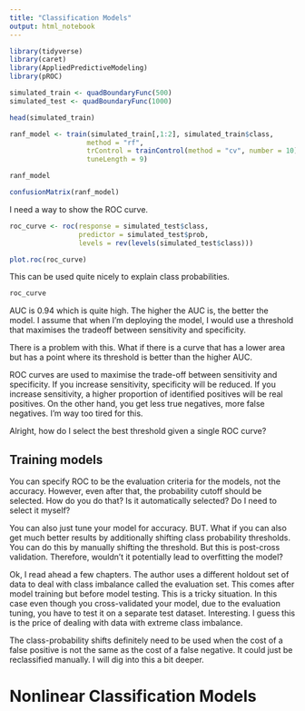 ```yaml
---
title: "Classification Models"
output: html_notebook
---
```


```r
library(tidyverse)
library(caret)
library(AppliedPredictiveModeling)
library(pROC)
```

```r
simulated_train <- quadBoundaryFunc(500)
simulated_test <- quadBoundaryFunc(1000)

head(simulated_train)
```

```r
ranf_model <- train(simulated_train[,1:2], simulated_train$class,
                   method = "rf",
                   trControl = trainControl(method = "cv", number = 10),
                   tuneLength = 9)

ranf_model
```

```r
confusionMatrix(ranf_model)
```
I need a way to show the ROC curve.

```r
roc_curve <- roc(response = simulated_test$class,
                 predictor = simulated_test$prob,
                 levels = rev(levels(simulated_test$class)))

plot.roc(roc_curve)
```
This can be used quite nicely to explain class probabilities.

```r
roc_curve
```
AUC is 0.94 which is quite high. The higher the AUC is, the better the model. I assume that when I'm deploying the model, I would use
a threshold that maximises the tradeoff between sensitivity and specificity.

There is a problem with this. What if there is a curve that has a lower area but has a point where its threshold is better than the higher AUC. 

ROC curves are used to maximise the trade-off between sensitivity and specificity. If you increase sensitivity, specificity will be reduced. 
If you increase sensitivity, a higher proportion of identified positives will be real positives. On the other hand, you get less true negatives, more false negatives. I'm way too tired for this.

Alright, how do I select the best threshold given a single ROC curve?

## Training models

You can specify ROC to be the evaluation criteria for the models, not the accuracy. However, even after that, the probability cutoff should be selected.
How do you do that? Is it automatically selected? Do I need to select it myself?

You can also just tune your model for accuracy. BUT. What if you can also get much better results by additionally shifting class probability thresholds.
You can do this by manually shifting the threshold. But this is post-cross validation. Therefore, wouldn't it potentially lead to overfitting the model?

Ok, I read ahead a few chapters. The author uses a different holdout set of data to deal with class imbalance called the evaluation set. This comes after model training but before model testing. This is a tricky situation. In this case even though you cross-validated your model, due to the evaluation tuning, you have to test it on a separate test dataset. Interesting. I guess this is the price of dealing with data with extreme class imbalance.

The class-probability shifts definitely need to be used when the cost of a false positive is not the same as the cost of a false negative.
It could just be reclassified manually. I will dig into this a bit deeper.

# Nonlinear Classification Models





































